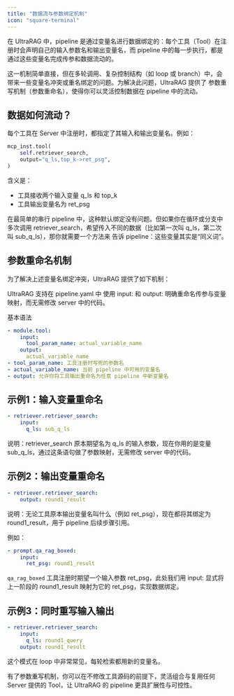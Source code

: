 ```yaml
---
title: "数据流与参数绑定机制"
icon: "square-terminal"
---
```


在 UltraRAG 中，pipeline 是通过变量名进行数据绑定的：每个工具（Tool）在注册时会声明自己的输入参数名和输出变量名，而 pipeline 中的每一步执行，都是通过这些变量名完成传参和数据流动的。

这一机制简单直接，但在多轮调用、复杂控制结构（如 loop 或 branch）中，会带来一些变量名冲突或重名绑定的问题。为解决此问题，UltraRAG 提供了 参数重写机制（参数重命名），使得你可以灵活控制数据在 pipeline 中的流动。

## 数据如何流动？

每个工具在 Server 中注册时，都指定了其输入和输出变量名。例如：

```python
mcp_inst.tool(
    self.retriever_search,
    output="q_ls,top_k->ret_psg",
)
```

含义是：

- 工具接收两个输入变量 q_ls 和 top_k
- 工具输出变量名为 ret_psg

在最简单的串行 pipeline 中，这种默认绑定没有问题。但如果你在循环或分支中 多次调用 retriever_search，希望传入不同的数据（比如第一次叫 q_ls，第二次叫 sub_q_ls），那你就需要一个方法来 告诉 pipeline：这些变量其实是“同义词”。

## 参数重命名机制

为了解决上述变量名绑定冲突，UltraRAG 提供了如下机制：

UltraRAG 支持在 pipeline.yaml 中 使用 input: 和 output: 明确重命名传参与变量映射，而无需修改 server 中的代码。

基本语法

```yaml
- module.tool:
    input:
      tool_param_name: actual_variable_name
    output:
      actual_variable_name
- tool_param_name: 工具注册时写死的参数名
- actual_variable_name: 当前 pipeline 中可用的变量名
- output: 允许你将工具输出重命名为任意 pipeline 中新变量名
```

## 示例1：输入变量重命名

```yaml
- retriever.retriever_search:
    input:
      q_ls: sub_q_ls
```

说明：retriever_search 原本期望名为 q_ls 的输入参数，现在你用的是变量 sub_q_ls，通过这条语句做了参数映射，无需修改 server 中的代码。

## 示例2：输出变量重命名

```yaml
- retriever.retriever_search:
    output: round1_result
```

说明：无论工具原本输出变量名叫什么（例如 ret_psg），现在都将其绑定为 round1_result，用于 pipeline 后续步骤引用。

例如：

```yaml
- prompt.qa_rag_boxed:
    input:
      ret_psg: round1_result
```

`qa_rag_boxed` 工具注册时期望一个输入参数 ret_psg，此处我们用 input: 显式将上一阶段的 round1_result 映射为它的 ret_psg，实现数据绑定。

## 示例3：同时重写输入输出

```yaml
- retriever.retriever_search:
    input:
      q_ls: round1_query
    output: round1_result
```

这个模式在 loop 中非常常见，每轮检索都用新的变量名。

有了参数重写机制，你可以在不修改工具源码的前提下，灵活组合与复用任何 Server 提供的 Tool，让 UltraRAG 的 pipeline 更具扩展性与可控性。